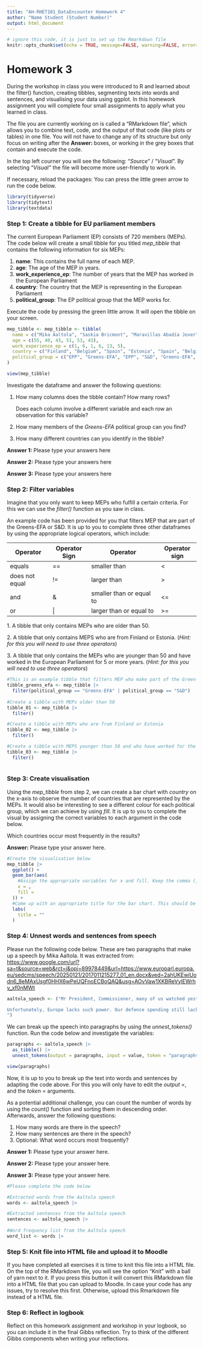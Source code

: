 ```yaml
---
title: "AH-RHET101_DataEncounter Homework 4"
author: "Name Student (Student Number)"
output: html_document
---
```


```r
# ignore this code, it is just to set up the Rmarkdown file
knitr::opts_chunk$set(echo = TRUE, message=FALSE, warning=FALSE, error=FALSE)
```

# Homework 3

During the workshop in class you were introduced to R and learned about the filter() function, creating tibbles, segmenting texts into words and sentences, and visualising your data using ggplot. In this homework assignment you will complete four small assignments to apply what you learned in class.

The file you are currently working on is called a "RMarkdown file", which allows you to combine text, code, and the output of that code (like plots or tables) in one file. You will not have to change any of its structure but only focus on writing after the **Answer:** boxes, or working in the grey boxes that contain and execute the code.

In the top left courner you will see the following: "*Source*" / "*Visual*". By selecting "*Visual"* the file will become more user-friendly to work in.

If necessary, reload the packages: You can press the little green arrow to run the code below.

```r
library(tidyverse)
library(tidytext)
library(textdata)
```

### Step 1: Create a tibble for EU parliament members

The current European Parliament (EP) consists of 720 members (MEPs). The code below will create a small tibble for you titled *mep_tibble* that contains the following information for six MEPs:

1.  **name**: This contains the full name of each MEP.
2.  **age**: The age of the MEP in years.
3.  **work_experience_ep**: The number of years that the MEP has worked in the European Parliament
4.  **country**: The country that the MEP is representing in the European Parliament
5.  **political_group**: The EP political group that the MEP works for.

Execute the code by pressing the green little arrow. It will open the tibble on your screen.

```r
mep_tibble <- mep_tibble <- tibble(
  name = c("Mika Aaltola", "Saskia Bricmont", "Maravillas Abadía Jover", "Sven Mikser", "Ana Miranda", "Sara Matthieu"),
  age = c(55, 40, 43, 51, 53, 43),
  work_experience_ep = c(1, 6, 1, 6, 13, 5),
  country = c("Finland", "Belgium", "Spain", "Estonia", "Spain", "Belgium"),
  political_group = c("EPP", "Greens-EFA", "EPP", "S&D", "Greens-EFA", "Greens-EFA")
)

view(mep_tibble)
```

Investigate the dataframe and answer the following questions:

1.  How many columns does the tibble contain? How many rows?

    Does each column involve a different variable and each row an observation for this variable?

2.  How many members of the *Greens-EFA* political group can you find?

3.  How many different countries can you identify in the tibble?

**Answer 1:** Please type your answers here

**Answer 2:** Please type your answers here

**Answer 3:** Please type your answers here

### Step 2: Filter variables

Imagine that you only want to keep MEPs who fulfill a certain criteria. For this we can use the *filter()* function as you saw in class.

An example code has been provided for you that filters MEP that are part of the Greens-EFA or S&D. It is up to you to complete three other dataframes by using the appropriate logical operators, which include:

| Operator       | Operator Sign | Operator                 | Operator sign |
|----------------|---------------|--------------------------|---------------|
| equals         | ==            | smaller than             | \<            |
| does not equal | !=            | larger than              | \>            |
| and            | &             | smaller than or equal to | \<=           |
| or             | \|            | larger than or equal to  | \>=           |

1\. A tibble that only contains MEPs who are older than 50.

2\. A tibble that only contains MEPS who are from Finland or Estonia. (*Hint: for this you will need to use three operators*)

3\. A tibble that only contains the MEPs who are younger than 50 and have worked in the European Parliament for 5 or more years. (*Hint: for this you will need to use three operators*)

```r
#This is an example tibble that filters MEP who make part of the Green-EPA or of the S&D
tibble_greens_efa <- mep_tibble |>
  filter(political_group == "Greens-EFA" | political_group == "S&D")
  
#Create a tibble with MEPs older than 50 
tibble_01 <- mep_tibble |>
  filter()

#Create a tibble with MEPs who are from Finland or Estonia
tibble_02 <- mep_tibble |>
  filter()

#Create a tibble with MEPS younger than 50 and who have worked for the EP for more than 5 years
tibble_03 <- mep_tibble |>
  filter()
  
```

### Step 3: Create visualisation

Using the *mep_tibble* from step 2, we can create a bar chart with *country* on the x-axis to observe the number of countries that are represented by the MEPs. It would also be interesting to see a different colour for each political group, which we can achieve by using *fill*. It is up to you to complete the visual by assigning the correct variables to each argument in the code below.

Which countries occur most frequently in the results?

**Answer:** Please type your answer here.

```r
#Create the visualisation below
mep_tibble |> 
  ggplot() +
  geom_bar(aes(
    #Assign the appropriate variables for x and fill. Keep the comma (,) that follows x.
    x = ,
    fill = 
  )) +
  #Come up with an appropriate title for the bar chart. This should be placed between " " marks
  labs(
    title = ""
  )
```

### Step 4: Unnest words and sentences from speech

Please run the following code below. These are two paragraphs that make up a speech by Mika Aaltola. It was extracted from: <https://www.google.com/url?sa=t&source=web&rct=j&opi=89978449&url=https://www.europarl.europa.eu/sedcms/speech/20250121/2017011215277_01_en.docx&ved=2ahUKEwiUodn6_8eMAxUsgf0HHX6wPeUQFnoECBoQAQ&usg=AOvVaw1XKBReVylEWrhv_xf0nMWt>

```r
aaltola_speech <- ("Mr President, Commissioner, many of us watched yesterday's commencement speech with keen interest. President Trump's primary focus was evident as much as it is domestic. His policies have external ramifications, from tariffs to Paris Treaty. He will significantly increase US defence spending and promote US exceptionalism without hesitance. He promised American revival and primacy. His method echoes previous US presidents: if you have a big enough stick, you will be heard even when you speak softly.

Unfortunately, Europe lacks such power. Our defence spending still lacks and is insufficiently used. Aid for Ukraine has to continue, even when the US withdraws from it, for the next three months, if necessary, alone. Without that strength, our voices go unheard. No matter how loudly we yell, the rest of the world only yawns. Now we need to alter our approach radically. Our policies need to prioritise European geostrategic interests.
")
```

We can break up the speech into paragraphs by using the *unnest_tokens()* function. Run the code below and investigate the variables:

```r
paragraphs <- aaltola_speech |>
  as_tibble() |> 
  unnest_tokens(output = paragraphs, input = value, token = "paragraphs")

view(paragraphs)
```

Now, it is up to you to break up the text into words and sentences by adapting the code above. For this you will only have to edit the *output =*, and the *token =* arguments.

As a potential additional challenge, you can count the number of words by using the *count()* function and sorting them in descending order. Afterwards, answer the following questions:

1.  How many words are there in the speech?
2.  How many sentences are there in the speech?
3.  Optional: What word occurs most frequently?

**Answer 1:** Please type your answer here.

**Answer 2:** Please type your answer here.

**Answer 3:** Please type your answer here.

```r
#Please complete the code below

#Extracted words from the Aaltola speech
words <- aaltola_speech |>

#Extracted sentences from the Aaltola speech
sentences <- aaltola_speech |>
  
#Word frequency list from the Aaltola speech
word_list <- words |>
```

### Step 5: Knit file into HTML file and upload it to Moodle

If you have completed all exercises it is time to knit this file into a HTML file. On the top of the RMarkdown file, you will see the option "Knit" with a ball of yarn next to it. If you press this button it will convert this RMarkdown file into a HTML file that you can upload to Moodle. In case your code has any issues, try to resolve this first. Otherwise, upload this Rmarkdown file instead of a HTML file.

### Step 6: Reflect in logbook

Reflect on this homework assignment and workshop in your logbook, so you can include it in the final Gibbs reflection. Try to think of the different Gibbs components when writing your reflections.
